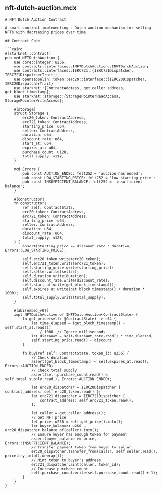 ## nft-dutch-auction.mdx

```mdx
# NFT Dutch Auction Contract

A smart contract implementing a Dutch auction mechanism for selling NFTs with decreasing prices over time.

## Contract Code

```cairo
#[starknet::contract]
pub mod NFTDutchAuction {
    use core::integer::u256;
    use contracts::interfaces::INFTDutchAuction::INFTDutchAuction;
    use contracts::interfaces::IERC721::{IERC721Dispatcher, IERC721DispatcherTrait};
    use openzeppelin::token::erc20::interface::{IERC20Dispatcher, IERC20DispatcherTrait};
    use starknet::{ContractAddress, get_caller_address, get_block_timestamp};
    use starknet::storage::{StoragePointerReadAccess, StoragePointerWriteAccess};

    #[storage]
    struct Storage {
        erc20_token: ContractAddress,
        erc721_token: ContractAddress,
        starting_price: u64,
        seller: ContractAddress,
        duration: u64,
        discount_rate: u64,
        start_at: u64,
        expires_at: u64,
        purchase_count: u128,
        total_supply: u128,
    }

    mod Errors {
        pub const AUCTION_ENDED: felt252 = 'auction has ended';
        pub const LOW_STARTING_PRICE: felt252 = 'low starting price';
        pub const INSUFFICIENT_BALANCE: felt252 = 'insufficient balance';
    }

    #[constructor]
    fn constructor(
        ref self: ContractState,
        erc20_token: ContractAddress,
        erc721_token: ContractAddress,
        starting_price: u64,
        seller: ContractAddress,
        duration: u64,
        discount_rate: u64,
        total_supply: u128,
    ) {
        assert(starting_price >= discount_rate * duration, Errors::LOW_STARTING_PRICE);

        self.erc20_token.write(erc20_token);
        self.erc721_token.write(erc721_token);
        self.starting_price.write(starting_price);
        self.seller.write(seller);
        self.duration.write(duration);
        self.discount_rate.write(discount_rate);
        self.start_at.write(get_block_timestamp());
        self.expires_at.write(get_block_timestamp() + duration * 1000);
        self.total_supply.write(total_supply);
    }

    #[abi(embed_v0)]
    impl NFTDutchAuction of INFTDutchAuction<ContractState> {
        fn get_price(self: @ContractState) -> u64 {
            let time_elapsed = (get_block_timestamp() - self.start_at.read())
                / 1000; // Ignore milliseconds
            let discount = self.discount_rate.read() * time_elapsed;
            self.starting_price.read() - discount
        }

        fn buy(ref self: ContractState, token_id: u256) {
            // Check duration
            assert(get_block_timestamp() < self.expires_at.read(), Errors::AUCTION_ENDED);
            // Check total supply
            assert(self.purchase_count.read() < self.total_supply.read(), Errors::AUCTION_ENDED);

            let erc20_dispatcher = IERC20Dispatcher { contract_address: self.erc20_token.read() };
            let erc721_dispatcher = IERC721Dispatcher {
                contract_address: self.erc721_token.read(),
            };

            let caller = get_caller_address();
            // Get NFT price
            let price: u256 = self.get_price().into();
            let buyer_balance: u256 = erc20_dispatcher.balance_of(caller).into();
            // Ensure buyer has enough token for payment
            assert(buyer_balance >= price, Errors::INSUFFICIENT_BALANCE);
            // Transfer payment token from buyer to seller
            erc20_dispatcher.transfer_from(caller, self.seller.read(), price.try_into().unwrap());
            // Mint token to buyer's address
            erc721_dispatcher.mint(caller, token_id);
            // Increase purchase count
            self.purchase_count.write(self.purchase_count.read() + 1);
        }
    }
}